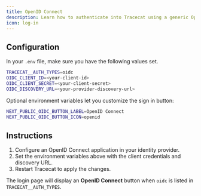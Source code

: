 ```yaml
---
title: OpenID Connect
description: Learn how to authenticate into Tracecat using a generic OpenID Connect provider.
icon: log-in
---
```


## Configuration

In your `.env` file, make sure you have the following values set.

```bash
TRACECAT__AUTH_TYPES=oidc
OIDC_CLIENT_ID=<your-client-id>
OIDC_CLIENT_SECRET=<your-client-secret>
OIDC_DISCOVERY_URL=<your-provider-discovery-url>
```

Optional environment variables let you customize the sign in button:

```bash
NEXT_PUBLIC_OIDC_BUTTON_LABEL=OpenID Connect
NEXT_PUBLIC_OIDC_BUTTON_ICON=openid
```

## Instructions

1. Configure an OpenID Connect application in your identity provider.
2. Set the environment variables above with the client credentials and discovery URL.
3. Restart Tracecat to apply the changes.

The login page will display an **OpenID Connect** button when `oidc` is listed in `TRACECAT__AUTH_TYPES`.
